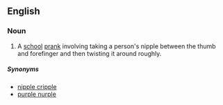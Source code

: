 ==English==

===Noun===
{{en-noun}}

# {{context|vulgar|slang|lang=en}} A [[school]] [[prank]] involving taking a person's nipple between the thumb and forefinger and then twisting it around roughly.

=====Synonyms=====
* [[nipple cripple]]
* [[purple nurple]]